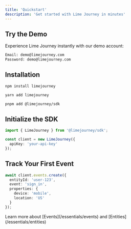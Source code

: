 ```yaml
---
title: 'Quickstart'
description: 'Get started with Lime Journey in minutes'
---
```


## Try the Demo

Experience Lime Journey instantly with our demo account:

```bash
Email: demo@limejourney.com
Password: demo@limejourney.com
```

## Installation

<CodeGroup>

```bash npm
npm install limejourney
```

```bash yarn
yarn add limejourney
```

```bash pnpm
pnpm add @limejourney/sdk
```

</CodeGroup>

## Initialize the SDK

```typescript
import { LimeJourney } from '@limejourney/sdk';

const client = new LimeJourney({
  apiKey: 'your-api-key'
});
```

## Track Your First Event

```typescript
await client.events.create({
  entityId: 'user-123',
  event: 'sign_in',
  properties: {
    device: 'mobile',
    location: 'US'
  }
});
```

<Card title="What's Next?" icon="stars">
  Learn more about [Events](/essentials/events) and [Entities](/essentials/entities)
</Card>